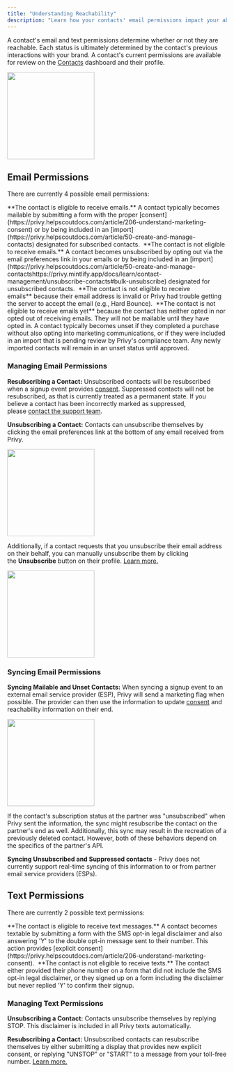 ```yaml
---
title: "Understanding Reachability"
description: "Learn how your contacts' email permissions impact your ability to engage with them."
---
```


A contact's email and text permissions determine whether or not they are reachable. Each status is ultimately determined by the contact's previous interactions with your brand. A contact's current permissions are available for review on the [Contacts](https://dashboard.privy-staging.com/contacts) dashboard and their profile. 

<img height="200" src="/images/contact-management/locate-permissions.gif" />

## Email Permissions

There are currently 4 possible email permissions:

<AccordionGroup>
  <Accordion title="Mailable" defaultOpen={false} icon="circle-check">
    **The contact is eligible to receive emails.** A contact typically becomes mailable by submitting a form with the proper [consent](https://privy.helpscoutdocs.com/article/206-understand-marketing-consent) or by being included in an [import](https://privy.helpscoutdocs.com/article/50-create-and-manage-contacts) designated for subscribed contacts. 
  </Accordion>

  <Accordion title="Unsubscribed" defaultOpen={false} icon="circle-x">
    **The contact is not eligible to receive emails.** A contact becomes unsubscribed by opting out via the email preferences link in your emails or by being included in an [import](https://privy.helpscoutdocs.com/article/50-create-and-manage-contactshttps://privy.mintlify.app/docs/learn/contact-management/unsubscribe-contacts#bulk-unsubscribe) designated for unsubscribed contacts. 
  </Accordion>

  <Accordion title="Suppressed" defaultOpen={false} icon="circle-x">
    **The contact is not eligible to receive emails** because their email address is invalid or Privy had trouble getting the server to accept the email (e.g., Hard Bounce). 
  </Accordion>

  <Accordion title="Unset" defaultOpen={false} icon="circle-x">
    **The contact is not eligible to receive emails yet** because the contact has neither opted in nor opted out of receiving emails. They will not be mailable until they have opted in. A contact typically becomes unset if they completed a purchase without also opting into marketing communications, or if they were included in an import that is pending review by Privy's compliance team. Any newly imported contacts will remain in an unset status until approved. 
  </Accordion>
</AccordionGroup>

### Managing Email Permissions

**Resubscribing a Contact:** Unsubscribed contacts will be resubscribed when a signup event provides [consent](https://privy.helpscoutdocs.com/article/206-understand-marketing-consent). Suppressed contacts will not be resubscribed, as that is currently treated as a permanent state. If you believe a contact has been incorrectly marked as suppressed, please [contact the support team](mailto:support@privy.com). 



**Unsubscribing a Contact:** Contacts can unsubscribe themselves by clicking the email preferences link at the bottom of any email received from Privy.

<img height="200" src="/images/contact-management/unsubscribe-link-in-footer.png" />

Additionally, if a contact requests that you unsubscribe their email address on their behalf, you can manually unsubscribe them by clicking the **Unsubscribe** button on their profile. [Learn more.](https://privy.mintlify.app/docs/learn/contact-management/unsubscribe-contacts#individual-unsubscribe)

<img height="200" src="/images/contact-management/individual-unsubscribe.gif" />

### Syncing Email Permissions

**Syncing Mailable and Unset Contacts:** When syncing a signup event to an external email service provider (ESP), Privy will send a marketing flag when possible. The provider can then use the information to update [consent](https://privy.helpscoutdocs.com/article/206-understand-marketing-consent) and reachability information on their end. 

<img height="200" src="/images/contact-management/syncing-permissions.png" />

If the contact's subscription status at the partner was "unsubscribed" when Privy sent the information, the sync might resubscribe the contact on the partner's end as well. Additionally, this sync may result in the recreation of a previously deleted contact. However, both of these behaviors depend on the specifics of the partner's API. 

**Syncing Unsubscribed and Suppressed contacts** - Privy does not currently support real-time syncing of this information to or from partner email service providers (ESPs). 

## Text Permissions

There are currently 2 possible text permissions:

<AccordionGroup>
  <Accordion title="Textable" defaultOpen={false} icon="circle-check">
    **The contact is eligible to receive text messages.** A contact becomes textable by submitting a form with the SMS opt-in legal disclaimer and also answering 'Y' to the double opt-in message sent to their number. This action provides [explicit consent](https://privy.helpscoutdocs.com/article/206-understand-marketing-consent). 
  </Accordion>

  <Accordion title="Not Textable" defaultOpen={false} icon="circle-x">
    **The contact is not eligible to receive texts.** The contact either provided their phone number on a form that did not include the SMS opt-in legal disclaimer, or they signed up on a form including the disclaimer but never replied 'Y' to confirm their signup.
  </Accordion>
</AccordionGroup>

### Managing Text Permissions

**Unsubscribing a Contact:** Contacts unsubscribe themselves by replying STOP. This disclaimer is included in all Privy texts automatically. 

**Resubscribing a Contact:** Unsubscribed contacts can resubscribe themselves by either submitting a display that provides new explicit consent, or replying "UNSTOP" or "START" to a message from your toll-free number. [Learn more.](https://privy.mintlify.app/docs/learn/compliance/understand-sms-consent#how-do-contacts-unsubscribe-and-or-resubscribe)